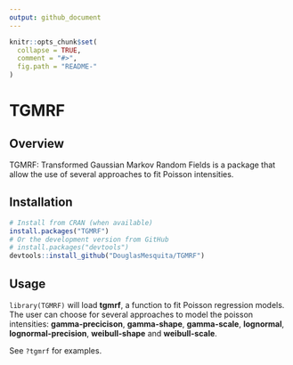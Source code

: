 ```yaml
---
output: github_document
---
```


```r
knitr::opts_chunk$set(
  collapse = TRUE,
  comment = "#>",
  fig.path = "README-"
)
```

# TGMRF

<!-- badges: start -->
<!-- [![CRAN status](https://www.r-pkg.org/badges/version/FLAMES)](https://cran.r-project.org/package=FLAMES) -->
<!-- [![Travis build status](https://travis-ci.org/DouglasMesquita/FLAMES.svg?branch=master)](https://travis-ci.org/DouglasMesquita/FLAMES) -->
<!-- [![Codecov test coverage](https://codecov.io/gh/DouglasMesquita/FLAMES/branch/master/graph/badge.svg)](https://codecov.io/gh/DouglasMesquita/FLAMES?branch=master) -->
<!-- badges: end -->

## Overview

TGMRF: Transformed Gaussian Markov Random Fields is a package that allow the use of several approaches to fit Poisson intensities.

## Installation

```r
# Install from CRAN (when available)
install.packages("TGMRF")
# Or the development version from GitHub
# install.packages("devtools")
devtools::install_github("DouglasMesquita/TGMRF")
```

## Usage

`library(TGMRF)` will load **tgmrf**, a function to fit Poisson regression models. The user can choose for several approaches to model the poisson intensities: **gamma-precicison**, **gamma-shape**, **gamma-scale**, **lognormal**, **lognormal-precision**, **weibull-shape** and **weibull-scale**.

See `?tgmrf` for examples.
